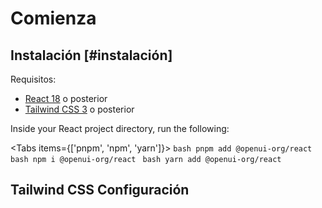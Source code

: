 
# Comienza

## Instalación [#instalación]


Requisitos:

- [React 18](https://reactjs.org/) o posterior
- [Tailwind CSS 3](https://tailwindcss.com/) o posterior

Inside your React project directory, run the following:

<Tabs items={['pnpm', 'npm', 'yarn']}>
  <Tab>
    ```bash
    pnpm add @openui-org/react
    ```
  </Tab>
  <Tab>
    ```bash
    npm i @openui-org/react
    ```
  </Tab>
  <Tab>
    ```bash
    yarn add @openui-org/react
    ```
  </Tab>
</Tabs>


## Tailwind CSS Configuración